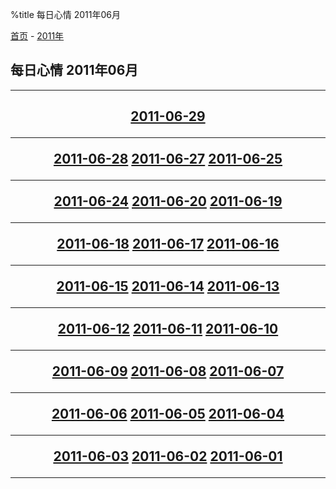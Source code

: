 %title 每日心情 2011年06月

[[../../../index|首页]] - [[../index|2011年]]
==每日心情 2011年06月==
----
<center>
<h2>
[[2011-06-29|2011-06-29]]
----
[[2011-06-28|2011-06-28]]
[[2011-06-27|2011-06-27]]
[[2011-06-25|2011-06-25]]
----
[[2011-06-24|2011-06-24]]
[[2011-06-20|2011-06-20]]
[[2011-06-19|2011-06-19]]
----
[[2011-06-18|2011-06-18]]
[[2011-06-17|2011-06-17]]
[[2011-06-16|2011-06-16]]
----
[[2011-06-15|2011-06-15]]
[[2011-06-14|2011-06-14]]
[[2011-06-13|2011-06-13]]
----
[[2011-06-12|2011-06-12]]
[[2011-06-11|2011-06-11]]
[[2011-06-10|2011-06-10]]
----
[[2011-06-09|2011-06-09]]
[[2011-06-08|2011-06-08]]
[[2011-06-07|2011-06-07]]
----
[[2011-06-06|2011-06-06]]
[[2011-06-05|2011-06-05]]
[[2011-06-04|2011-06-04]]
----
[[2011-06-03|2011-06-03]]
[[2011-06-02|2011-06-02]]
[[2011-06-01|2011-06-01]]
</h2>
</center>
----
